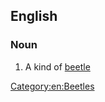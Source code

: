 ==English==

===Noun===
{{en-noun|sg=[[locust]] [[borer]]}}

# A kind of [[beetle]]

[[Category:en:Beetles]]